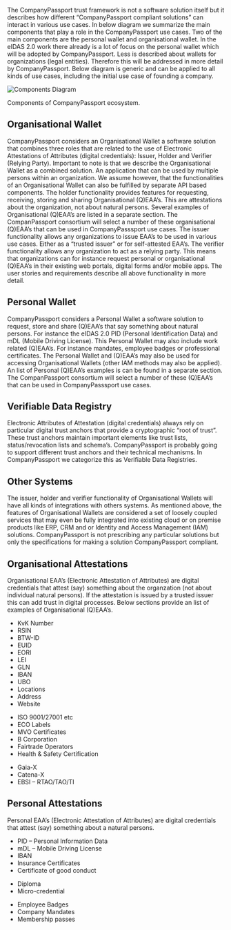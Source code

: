 
<Title size="large" variant="primary">
  Components
</Title>

The CompanyPassport trust framework is not a software solution itself but it describes how different “CompanyPassport compliant solutions” can interact in various use cases. In below diagram we summarize the main components that play a role in the CompanyPassport use cases. Two of the main components are the personal wallet and organisational wallet. In the eIDAS 2.0 work there already is a lot of focus on the personal wallet which will be adopted by CompanyPassport. Less is described about wallets for organizations (legal entities). Therefore this will be addressed in more detail by CompanyPassport. Below diagram is generic and can be applied to all kinds of use cases, including the initial use case of founding a company.

![Components Diagram](/assets/main-components.png)

<Caption>Components of CompanyPassport ecosystem.</Caption>

## Organisational Wallet

CompanyPassport considers an Organisational Wallet a software solution that combines three roles that are related to the use of Electronic Attestations of Attributes (digital credentials): Issuer, Holder and Verifier (Relying Party). Important to note is that we describe the Organisational Wallet as a combined solution. An application that can be used by multiple persons within an organization. We assume however, that the functionalities of an Organisational Wallet can also be fulfilled by separate API based components.
The holder functionality provides features for requesting, receiving, storing and sharing Organisational (Q)EAA’s. This are attestations about the organization, not about natural persons. Several examples of Organisational (Q)EAA’s are listed in a separate section. The CompanPassport consortium will select a number of these organisational (Q)EAA’s that can be used in CompanyPasssport use cases.
The issuer functionality allows any organizations to issue EAA’s to be used in various use cases. Either as a “trusted issuer” or for self-attested EAA’s.
The verifier functionality allows any organization to act as a relying party. This means that organizations can for instance request personal or organisational (Q)EAA’s in their existing web portals, digital forms and/or mobile apps.
The user stories and requirements describe all above functionality in more detail.

## Personal Wallet

CompanyPassport considers a Personal Wallet a software solution to request, store and share (Q)EAA’s that say something about natural persons. For instance the eIDAS 2.0 PID (Personal Identification Data) and mDL (Mobile Driving License). This Personal Wallet may also include work related (Q)EAA’s. For instance mandates, employee badges or professional certificates. The Personal Wallet and (Q)EAA’s may also be used for accessing Organisational Wallets (other IAM methods may also be applied).
An list of Personal (Q)EAA’s examples is can be found in a separate section. The CompanPassport consortium will select a number of these (Q)EAA’s that can be used in CompanyPasssport use cases.

## Verifiable Data Registry

Electronic Attributes of Attestation (digital credentials) always rely on particular digital trust anchors that provide a cryptographic “root of trust”. These trust anchors maintain important elements like trust lists, status/revocation lists and schema’s. CompanyPassport is probably going to support different trust anchors and their technical mechanisms. In CompanyPassport we categorize this as Verifiable Data Registries.

## Other Systems

The issuer, holder and verifier functionality of Organisational Wallets will have all kinds of integrations with others systems. As mentioned above, the features of Organisational Wallets are considered a set of loosely coupled services that may even be fully integrated into existing cloud or on premise products like ERP, CRM and or Identity and Access Management (IAM) solutions. CompanyPassport is not prescribing any particular solutions but only the specifications for making a solution CompanyPassport compliant.

## Organisational Attestations

Organisational EAA’s (Electronic Attestation of Attributes) are digital credentials that attest (say) something about the organzation (not about individual natural persons). If the attestation is issued by a trusted issuer this can add trust in digital processes. Below sections provide an list of examples of Organisational (Q)EAA’s.

<Callout variant="primary">

<Title size="normal">Organisational Identifiers</Title>

- KvK Number
- RSIN
- BTW-ID
- EUID
- EORI
- LEI
- GLN
- IBAN
- UBO
- Locations
- Address
- Website

</Callout>

<Callout variant="secondary">

<Title size="normal">Company Certifications & Labels</Title>

- ISO 9001/27001 etc
- ECO Labels
- MVO Certificates
- B Corporation
- Fairtrade Operators
- Health & Safety Certification

</Callout>

<Callout variant="accent">

<Title size="normal">Digital Ecosystem Memberships & Roles</Title>

- Gaia-X
- Catena-X
- EBSI – RTAO/TAO/TI

</Callout>

## Personal Attestations

Personal EAA’s (Electronic Attestation of Attributes) are digital credentials that attest (say) something about a natural persons.

<Callout variant="primary">

- PID – Personal Information Data
- mDL – Mobile Driving License
- IBAN
- Insurance Certificates
- Certificate of good conduct

</Callout>

<Callout variant="secondary">

<Title size="normal">Personal skills & certifications</Title>

- Diploma
- Micro-credential

</Callout>

<Callout variant="accent">

<Title size="normal">Mandates & Authorizations</Title>

- Employee Badges
- Company Mandates
- Membership passes

</Callout>
